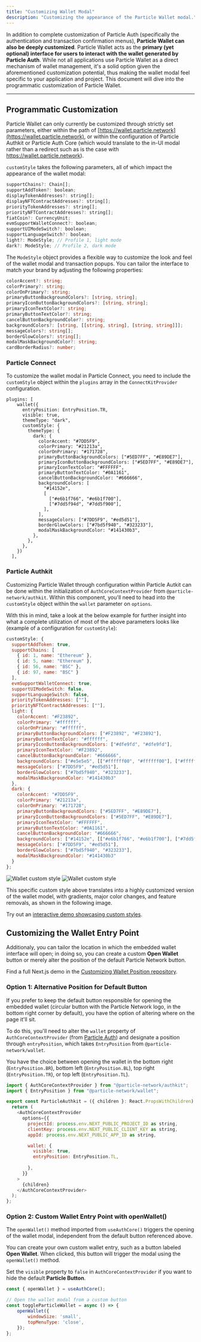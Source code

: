 ```yaml
---
title: "Customizing Wallet Modal"
description: "Customizing the appearance of the Particle Wallet modal."
---
```


In addition to complete customization of Particle Auth (specifically the authentication and transaction confirmation menus), **Particle Wallet can also be deeply customized**. Particle Wallet acts as the **primary **(yet optional)** interface for users to interact with the wallet generated by Particle Auth**. While not all applications use Particle Wallet as a direct mechanism of wallet management, it's a solid option given the aforementioned customization potential, thus making the wallet modal feel specific to your application and project. This document will dive into the programmatic customization of Particle Wallet.

***

## Programmatic Customization

Particle Wallet can only currently be customized through strictly set parameters, either within the path of [https://wallet.particle.network](https://wallet.particle.network), or within the configuration of Particle Authkit or Particle Auth Core (which would translate to the in-UI modal rather than a redirect such as is the case with https://wallet.particle.network).

`customStyle` takes the following parameters, all of which impact the appearance of the wallet modal:

```javascript JavaScript
supportChains?: Chain[];
supportAddToken?: boolean;
displayTokenAddresses?: string[];
displayNFTContractAddresses?: string[];
priorityTokenAddresses?: string[];
priorityNFTContractAddresses?: string[];
fiatCoin?: CurrencyUnit;
evmSupportWalletConnect?: boolean;
supportUIModeSwitch?: boolean;
supportLanguageSwitch?: boolean;
light?: ModeStyle; // Profile 1, light mode
dark?: ModeStyle; // Profile 2, dark mode
```

The `ModeStyle` object provides a flexible way to customize the look and feel of the wallet modal and transaction popups. You can tailor the interface to match your brand by adjusting the following properties:

```ts
colorAccent?: string;
colorPrimary?: string;
colorOnPrimary?: string;
primaryButtonBackgroundColors?: [string, string];
primaryIconButtonBackgroundColors?: [string, string];
primaryIconTextColor?: string;
primaryButtonTextColor?: string;
cancelButtonBackgroundColor?: string;
backgroundColors?: [string, [[string, string], [string, string]]];
messageColors?: string[];
borderGlowColors?: string[];
modalMaskBackgroundColor?: string;
cardBorderRadius?: number;
```

### Particle Connect

To customize the wallet modal in Particle Connect, you need to include the `customStyle` object within the `plugins` array in the `ConnectKitProvider` configuration.

```tsx ConnectKit.tsx
plugins: [
    wallet({
      entryPosition: EntryPosition.TR,
      visible: true,
      themeType: "dark",
      customStyle: {
        themeType: {
          dark: {
            colorAccent: "#7DD5F9",
            colorPrimary: "#21213a",
            colorOnPrimary: "#171728",
            primaryButtonBackgroundColors: ["#5ED7FF", "#E89DE7"],
            primaryIconButtonBackgroundColors: ["#5ED7FF", "#E89DE7"],
            primaryIconTextColor: "#FFFFFF",
            primaryButtonTextColor: "#0A1161",
            cancelButtonBackgroundColor: "#666666",
            backgroundColors: [
              "#14152e",
              [
                ["#e6b1f766", "#e6b1f700"],
                ["#7dd5f94d", "#7dd5f900"],
              ],
            ],
            messageColors: ["#7DD5F9", "#ed5d51"],
            borderGlowColors: ["#7bd5f940", "#323233"],
            modalMaskBackgroundColor: "#141430b3",
          },
        },
      },
    })
  ],
```

### Particle Authkit

Customizing Particle Wallet through configuration within Particle Autkit can be done within the initialization of `AuthCoreContextProvider` from `@particle-network/authkit`. Within this component, you'll need to head into the `customStyle` object within the `wallet` parameter on `options`.

With this in mind, take a look at the below example for further insight into what a complete utilization of most of the above parameters looks like (example of a configuration for `customStyle`):

```javascript JavaScript
customStyle: {
  supportAddToken: true,
  supportChains: [
    { id: 1, name: "Ethereum" },
    { id: 5, name: "Ethereum" },
    { id: 56, name: "BSC" },
    { id: 97, name: "BSC" }
  ],
  evmSupportWalletConnect: true,
  supportUIModeSwitch: false,
  supportLanguageSwitch: false,
  priorityTokenAddresses: [""],
  priorityNFTContractAddresses: [""],
  light: {
    colorAccent: "#F23892",
    colorPrimary: "#ffffff",
    colorOnPrimary: "#ffffff",
    primaryButtonBackgroundColors: ["#F23892", "#F23892"],
    primaryButtonTextColor: "#ffffff",
    primaryIconButtonBackgroundColors: ["#dfe9fd", "#dfe9fd"],
    primaryIconTextColor: "#F23892",
    cancelButtonBackgroundColor: "#666666",
    backgroundColors: ["#e5e5e5", [["#ffffff00", "#ffffff00"], ["#ffffff00", "#ffffff00"]]],
    messageColors: ["#7DD5F9", "#ed5d51"],
    borderGlowColors: ["#7bd5f940", "#323233"],
    modalMaskBackgroundColor: "#141430b3"
  },
  dark: {
    colorAccent: "#7DD5F9",
    colorPrimary: "#21213a",
    colorOnPrimary: "#171728",
    primaryButtonBackgroundColors: ["#5ED7FF", "#E89DE7"],
    primaryIconButtonBackgroundColors: ["#5ED7FF", "#E89DE7"],
    primaryIconTextColor: "#FFFFFF",
    primaryButtonTextColor: "#0A1161",
    cancelButtonBackgroundColor: "#666666",
    backgroundColors: ["#14152e", [["#e6b1f766", "#e6b1f700"], ["#7dd5f94d", "#7dd5f900"]]],
    messageColors: ["#7DD5F9", "#ed5d51"],
    borderGlowColors: ["#7bd5f940", "#323233"],
    modalMaskBackgroundColor: "#141430b3"
  }
};
``` 

<div className="flex justify-center">
<img
  className="block h-64 dark:hidden"
  src="/guides/configuration/images/customstyle.png"
  alt="Wallet custom style"
/>
<img
  className="hidden h-64 dark:block"
  src="/guides/configuration/images/customstyle.png"
  alt="Wallet custom style"
/>
</div>

This specific custom style above translates into a highly customized version of the wallet model, with gradients, major color changes, and feature removals, as shown in the following image.

<Tip>Try out an [interactive demo showcasing custom styles](https://web-demo.particle.network).</Tip>

## Customizing the Wallet Entry Point

Additionaly, you can tailor the location in which the embedded wallet interface will open; in doing so, you can create a custom **Open Wallet** button or merely alter the position of the default Particle Network button.

<Note>Find a full Next.js demo in the [Customizing Wallet Position repository](https://github.com/Particle-Network/custom-wallet-entry).</Note>

### Option 1: Alternative Position for Default Button

If you prefer to keep the default button responsible for opening the embedded wallet (circular button with the Particle Network logo, in the bottom right corner by default), you have the option of altering where on the page it'll sit.

To do this, you'll need to alter the `wallet` property of `AuthCoreContextProvider` (from [Particle Auth](/guides/wallet-as-a-service/waas/auth/web-quickstart)) and designate a position through `entryPosition`, which takes `EntryPosition` from `@particle-network/wallet`. 

You have the choice between opening the wallet in the bottom right (`EntryPosition.BR`), bottom left (`EntryPosition.BL`), top right (`EntryPosition.TR`), or top left (`EntryPosition.TL`).

```javascript
import { AuthCoreContextProvider } from "@particle-network/authkit";
import { EntryPosition } from "@particle-network/wallet";

export const ParticleAuthkit = ({ children }: React.PropsWithChildren) => {
  return (
    <AuthCoreContextProvider
      options={{
        projectId: process.env.NEXT_PUBLIC_PROJECT_ID as string,
        clientKey: process.env.NEXT_PUBLIC_CLIENT_KEY as string,
        appId: process.env.NEXT_PUBLIC_APP_ID as string,

        wallet: {
          visible: true,
          entryPosition: EntryPosition.TL,
          
        },
      }}
    >
      {children}
    </AuthCoreContextProvider>
  );
};

```

### Option 2: Custom Wallet Entry Point with openWallet()

The `openWallet()` method imported from `useAuthCore()` triggers the opening of the wallet modal, independent from the default button referenced above. 

You can create your own custom wallet entry, such as a button labeled **Open Wallet**. When clicked, this button will trigger the modal using the `openWallet()` method.

<Note>Set the `visible` property to `false` in `AuthCoreContextProvider` if you want to hide the default **Particle Button**.</Note>

```jsx
const { openWallet } = useAuthCore();

// Open the wallet modal from a custom button
const toggleParticleWallet = async () => {
    openWallet({
        windowSize: 'small',
        topMenuType: 'close',
    });
};
```
